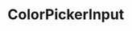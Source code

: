 
<Meta title="Components/ColorPickerInput" component={ColorPickerInput} />

# ColorPickerInput

<ArgsTable of={ColorPickerInput} />

<Canvas>
  <Story name="default">
    <div style={{ display: 'flex' }}>
      <ColorPickerInput
        id="color-picker"
        type="text"
        value="#000"
        onChange={action('color picked')}
        label="Color picker"
      />
    </div>
  </Story>
</Canvas>

<Canvas>
  <Story name="with label anbd label tooptip">
    <div style={{ display: 'flex' }}>
      <ColorPickerInput
        type="text"
        value="#000"
        label="This is a very long and unnecessary label"
        labelTooltipText="this is a tooltip"
        onChange={action('color picked')}
      />
    </div>
  </Story>
</Canvas>
